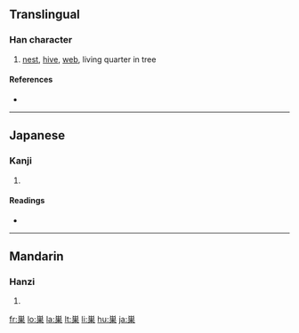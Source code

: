 {{also|巢}}
==Translingual==

===Han character===
{{Han char|rn=47|rad=巛|as=08|sn=11|four=|canj=火田木 (FWD)}}

# [[nest]], [[hive]], [[web]], living quarter in tree

====References====
* {{Han ref|kx=0531.131|dkj=08696|dj=0919.230|hdz=21221.010|uh=5DE3|ud=24035}}

----

==Japanese==

===Kanji===
{{ja-kanji|grade=4|rs=巛08}}

# {{defn|Japanese}}

====Readings====
* {{ja-readings|on=[[そう]] (sō)|kun=[[す]] (su), [[すくう]] (sukuu)}}

----

==Mandarin==

===Hanzi===
{{cmn-hanzi|pin=[[cháo]] ([[chao2]])|wg=ch'ao<sup>2</sup>}}

# {{defn|Mandarin}}

[[fr:巣]]
[[lo:巣]]
[[la:巣]]
[[lt:巣]]
[[li:巣]]
[[hu:巣]]
[[ja:巣]]